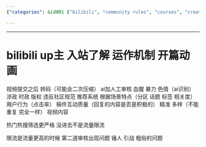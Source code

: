 ```yaml
---
{"categories": &id001 ["bilibili", "community rules", "courses", "creater's rules", "intro", "rules"], "category": "Recommendation Algorithms", "date": "2023-12-22 23:52:59", "description": "This article discusses the process of submitting and recommending videos on platforms like Bilibili. It explores video processing, content moderation, and recommendation algorithms based on scene characteristics, user behavior, and content quality.", "tags": *id001, "title": "bilibili up主 入站了解 运作机制"}

---
```


------

# bilibili up主 入站了解 运作机制 开篇动画

视频提交之后 转码（可能会二次压缩）
ai加人工审核 血腥 暴力 色情（ai识别）
涉政 时政 版权 违反社区规范
推荐系统
根据场景特点（分区 话题 标签 相关度） 用户行为（点击率） 稿件互动质量（回复的内容是否是积极的）
精准 多样（不能重复 完全一样） 视频内容

热门热搜筛选更严格 没进去不是流量限流

限流是流量更高的时候 第二道审核出现问题
锤人 引战 粗俗的问题

